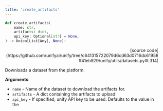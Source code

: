 ```yaml
---
title: 'create_artifacts'
---
```


```python
def create_artifacts(
    name: str,
    artifacts: dict,
    api_key: Optional[str] = None,
) -> Union[List[Any], None]:
```

<p align="right">[source code](https://github.com/unifyai/unify/tree/c641315722079d6cd63d0716dc61958ff41eb929/unify/utils/datasets.py#L314)</p>

Downloads a dataset from the platform.

**Arguments**:

- `name` - Name of the dataset to download the artifacts for.
- `artifacts` - A dict containing the artifacts to upload
- `api_key` - If specified, unify API key to be used. Defaults to the value in the